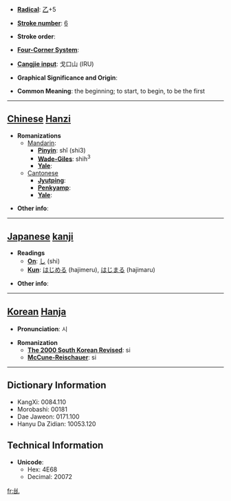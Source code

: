 * '''[[Wiktionary:Chinese radical index| Radical]]''': [[Wiktionary:Chinese radical index 乙|乙]]+5

* '''[[Wiktionary:Chinese total strokes index|Stroke number]]''': [[Wiktionary:Chinese total strokes index 6|6]]

* '''Stroke order''': 

* '''[[Wiktionary:Chinese four corner index|Four-Corner System]]''': 

* '''[[Wiktionary:Chinese Cangjie index|Cangjie input]]''': 戈口山 (IRU)

* '''Graphical Significance and Origin''': 

* '''Common Meaning''': the beginning; to start, to begin, to be the first

----

== [[Chinese]] [[Hanzi]] ==

* '''Romanizations'''
** [[Mandarin]]:
*** '''[[Pinyin]]''': shǐ (shi3)
*** '''[[Wade-Giles]]''': shih<sup>3</sup>
*** '''[[Yale]]''': 
**[[Cantonese]]
***'''[[Jyutping]]''':
***'''[[Penkyamp]]''': 
***'''[[Yale]]''': 

* '''Other info''': 

----

== [[Japanese]] [[kanji]] ==

* '''Readings'''
** '''[[On]]''': [[し]] (shi)
** '''[[Kun]]''': [[はじめる]] (hajimeru), [[はじまる]] (hajimaru)

* '''Other info''':  

----

== [[Korean]] [[Hanja]] ==

* '''Pronunciation''': 시

* '''Romanization'''
** '''[[The 2000 South Korean Revised Romanization|The 2000 South Korean Revised]]''': si
** '''[[McCune-Reischauer]]''': si

----

== Dictionary Information ==

* KangXi: 0084.110
* Morobashi: 00181
* Dae Jaweon: 0171.100
* Hanyu Da Zidian: 10053.120

== Technical Information ==

* '''Unicode''':
** Hex: 4E68
** Decimal: 20072

[[fr:乨]]
